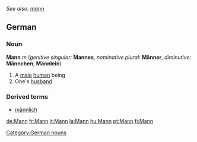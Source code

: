''See also: [[mann]]''
==German==
===Noun===
'''Mann''' ''m'' (''genitive singular:'' '''Mannes''', ''nominative plural:'' '''Männer''', ''diminutive:'' '''Männchen''', '''Männlein''')
#A [[male]] [[human]] being
#One's [[husband]]

===Derived terms===
*[[männlich]]

[[Category:German nouns]]


[[de:Mann]]
[[fr:Mann]]
[[it:Mann]]
[[la:Mann]]
[[hu:Mann]]
[[pt:Mann]]
[[fi:Mann]]